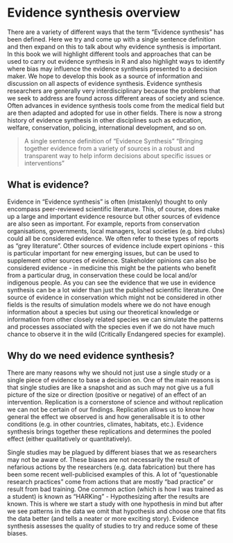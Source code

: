# Evidence synthesis overview {#ES_overview}

There are a variety of different ways that the term "Evidence synthesis" has been defined. Here we try and come up with a single sentence definition and then expand on this to talk about why evidence synthesis is important. In this book we will highlight different tools and approaches that can be used to carry out evidence synthesis in R and also highlight ways to identify where bias may influence the evidence synthesis presented to a decision maker. We hope to develop this book as a source of information and discussion on all aspects of evidence synthesis. Evidence synthesis researchers are generally very interdisciplinary because the problems that we seek to address are found across different areas of society and science. Often advances in evidence synthesis tools come from the medical field but are then adapted and adopted for use in other fields. There is now a strong history of evidence synthesis in other disciplines such as education, welfare, conservation, policing, international development, and so on. 

> A single sentence definition of "Evidence Synthesis"
"Bringing together evidence from a variety of sources in a robust and transparent way to help inform decisions about specific issues or interventions" 

## What is evidence?

Evidence in "Evidence synthesis" is often (mistakenly) thought to only encompass peer-reviewed scientific literature. This, of course, does make up a large and important evidence resource but other sources of evidence are also seen as important. For example, reports from conservation organisations, governments, local managers, local societies (e.g. bird clubs) could all be considered evidence. We often refer to these types of reports as "grey literature". Other sources of evidence include expert opinions - this is particular important for new emerging issues, but can be used to supplement other sources of evidence. Stakeholder opinions can also be considered evidence - in medicine this might be the patients who benefit from a particular drug, in conservation these could be local and/or indigenous people. As you can see the evidence that we use in evidence synthesis can be a lot wider than just the published scientific literature. One source of evidence in conservation which might not be considered in other fields is the results of simulation models where we do not have enough information about a species but using our theoretical knowledge or information from other closely related species we can simulate the patterns and processes associated with the species even if we do not have much chance to observe it in the wild (Critically Endangered species for example).

## Why do we need evidence synthesis?

There are many reasons why we should not just use a single study or a single piece of evidence to base a decision on. One of the main reasons is that single studies are like a snapshot and as such may not give us a full picture of the size or direction (positive or negative) of an effect of an intervention. Replication is a cornerstone of science and without replication we can not be certain of our findings. Replication allows us to know how general the effect we observed is and how generalisable it is to other conditions (e.g. in other countries, climates, habitats, etc.). Evidence synthesis brings together these replications and determines the pooled effect (either qualitatively or quantitatively).

Single studies may be plagued by different biases that we as researchers may not be aware of. These biases are not necessarily the result of nefarious actions by the researchers (e.g. data fabrication) but there has been some recent well-publicised examples of this. A lot of "questionable research practices" come from actions that are mostly "bad practice" or result from bad training. One common action (which is how I was trained as a student) is known as "HARKing" - Hypothesizing after the results are known. This is where we start a study with one hypothesis in mind but after we see patterns in the data we omit that hypothesis and choose one that fits the data better (and tells a neater or more exciting story). Evidence synthesis assesses the quality of studies to try and reduce some of these biases.

